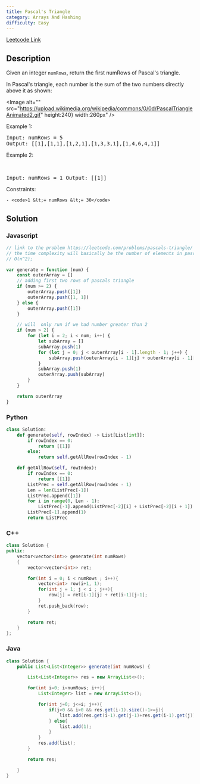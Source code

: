 ```yaml
---
title: Pascal's Triangle
category: Arrays And Hashing
difficulty: Easy
---
```


<Callout>

[Leetcode Link](https://leetcode.com/problems/pascals-triangle)

</Callout>

## Description

Given an integer <code>numRows</code>, return the first numRows of Pascal&#39;s triangle.

In Pascal&#39;s triangle, each number is the sum of the two numbers directly above it as shown:

<Image alt="" src="https://upload.wikimedia.org/wikipedia/commons/0/0d/PascalTriangleAnimated2.gif" height:240} width:260px" />
 
Example 1:
<br /><pre className="overflow-x-auto">Input: numRows = 5
Output: [[1],[1,1],[1,2,1],[1,3,3,1],[1,4,6,4,1]]
</pre>

Example 2:

<br />
<pre className="overflow-x-auto">Input: numRows = 1 Output: [[1]]</pre>
Constraints:

    - <code>1 &lt;= numRows &lt;= 30</code>

## Solution

### Javascript

```javascript
// link to the problem https://leetcode.com/problems/pascals-triangle/
// the time complexity will basically be the number of elements in pascale tringle. roughly height of tringle * number of honeycomb in each row.
// O(n^2);

var generate = function (num) {
	const outerArray = []
	// adding first two rows of pascals triangle
	if (num >= 2) {
		outerArray.push([1])
		outerArray.push([1, 1])
	} else {
		outerArray.push([1])
	}

	// will  only run if we had number greater than 2
	if (num > 2) {
		for (let i = 2; i < num; i++) {
			let subArray = []
			subArray.push(1)
			for (let j = 0; j < outerArray[i - 1].length - 1; j++) {
				subArray.push(outerArray[i - 1][j] + outerArray[i - 1][j + 1])
			}
			subArray.push(1)
			outerArray.push(subArray)
		}
	}

	return outerArray
}
```

### Python

```python
class Solution:
    def generate(self, rowIndex) -> List[List[int]]:
        if rowIndex == 0:
            return [[1]]
        else:
            return self.getAllRow(rowIndex - 1)

    def getAllRow(self, rowIndex):
        if rowIndex == 0:
            return [[1]]
        ListPrec = self.getAllRow(rowIndex - 1)
        Len = len(ListPrec[-1])
        ListPrec.append([1])
        for i in range(0, Len - 1):
            ListPrec[-1].append(ListPrec[-2][i] + ListPrec[-2][i + 1])
        ListPrec[-1].append(1)
        return ListPrec

```

### C++

```cpp
class Solution {
public:
    vector<vector<int>> generate(int numRows)
    {
        vector<vector<int>> ret;

        for(int i = 0; i < numRows ; i++){
            vector<int> row(i+1, 1);
            for(int j = 1; j < i ; j++){
                row[j] = ret[i-1][j] + ret[i-1][j-1];
            }
            ret.push_back(row);
        }

        return ret;
    }
};
```

### Java

```java
class Solution {
    public List<List<Integer>> generate(int numRows) {

        List<List<Integer>> res = new ArrayList<>();

        for(int i=0; i<numRows; i++){
            List<Integer> list = new ArrayList<>();

            for(int j=0; j<=i; j++){
                if(j>0 && i>0 && res.get(i-1).size()-1>=j){
                    list.add(res.get(i-1).get(j-1)+res.get(i-1).get(j));
                } else{
                    list.add(1);
                }
            }
            res.add(list);
        }

        return res;

    }
}
```
